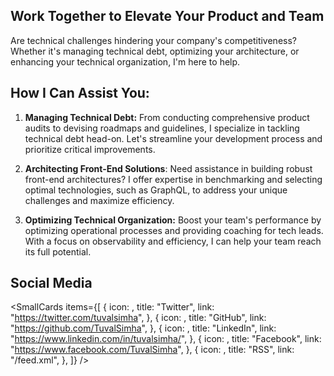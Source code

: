 
<HireMe />

## Work Together to Elevate Your Product and Team

Are technical challenges hindering your company's competitiveness? Whether it's managing technical debt, optimizing your architecture, or enhancing your technical organization, I'm here to help.

## How I Can Assist You:

1. **Managing Technical Debt:** From conducting comprehensive product audits to devising roadmaps and guidelines, I specialize in tackling technical debt head-on. Let's streamline your development process and prioritize critical improvements.

2. **Architecting Front-End Solutions**: Need assistance in building robust front-end architectures? I offer expertise in benchmarking and selecting optimal technologies, such as GraphQL, to address your unique challenges and maximize efficiency.

3. **Optimizing Technical Organization:** Boost your team's performance by optimizing operational processes and providing coaching for tech leads. With a focus on observability and efficiency, I can help your team reach its full potential.

## Social Media

<SmallCards
  items={[
    {
      icon: <FaTwitter />,
      title: "Twitter",
      link: "https://twitter.com/tuvalsimha",
    },
    {
      icon: <FaGithub />,
      title: "GitHub",
      link: "https://github.com/TuvalSimha",
    },
    {
      icon: <FaLinkedin />,
      title: "LinkedIn",
      link: "https://www.linkedin.com/in/tuvalsimha/",
    },
    {
      icon: <FaFacebook />,
      title: "Facebook",
      link: "https://www.facebook.com/TuvalSimha",
    },
    {
      icon: <FaRss />,
      title: "RSS",
      link: "/feed.xml",
    },
  ]}
/>
